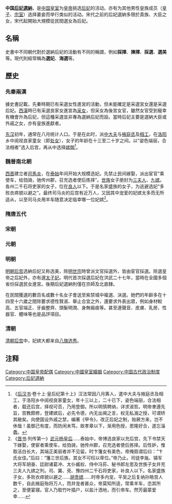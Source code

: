 '''中国[[后妃選納|后妃選納]]'''，是[[中国皇室|中国皇室]]为[[中国皇帝|皇帝]]挑选[[后妃|后妃]]的活动。亦有为其他男性皇族成员（[[皇子|皇子]]、[[宗室|宗室]]）选择妻妾而举行类似的活动。宋代之前的后妃選納多限於貴族、大臣之女，宋代起開始大規模從民間選女為后妃。

==名稱==
史書中不同朝代對於選納后妃的活動有不同的稱謂，例如'''採擇'''、'''揀擇'''、'''採選'''、'''選美'''等。現代則經常稱為'''選妃'''、'''海選'''等。

==歷史==
===先秦兩漢===
據史書記載，先秦時期已有采選女性進宮的活動，但未能確定是采選宮女還是采選后妃。[[西漢|西漢]]時已有采選良家女進宮為[[采女|采女]]，但采女為後宮女官，雖然女官受到寵幸有機會升為后妃，但這種采選並非專為選納后妃而設。當時后妃主要是選納大臣或外戚之女，亦有皇族進獻者。

[[东汉|东汉]]初年，通常在八月统计人口。于是在此时，派[[中大夫|中大夫]]与[[掖庭丞|掖庭丞]]及[[相士|相工]]，在[[洛阳|洛阳]]乡中阅视良家童女（即[[处女|处女]]），女子的年龄在十三至二十岁之间。以“姿色端丽，合法相者”选入后宫，再从中选择[[嫔御|嫔御]]<ref>《[[后汉书|后汉书]]·卷十上·皇后纪第十上》汉法常因八月筭人，遣中大夫与掖庭丞及相工，于洛阳乡中阅视良家童女，年十三以上，二十已下，姿色端丽，合法相者，载还后宫，择视可否，乃用登御。所以明慎聘纳，详求淑哲。明帝聿遵先旨，宫教颇修，登建嫔后，必先令德，内无出阃之言，权无私溺之授，可谓矫其敝矣。向使国设外戚之禁，编著《甲令》，改正后妃之制，贻厥方来，岂不休哉！虽御己有度，而防闲未笃，故孝章以下，渐用色授，恩隆好合，遂忘淄蠹。</ref>。
===魏晉南北朝===
[[西晋|西晋]]建立者[[司馬炎|司馬炎]]，在[[泰始_(西晋)|泰始]]年间开始大规模选妃。先禁止民间嫁娶，派出宦官“乘使车，给驺骑，驰传州郡，召充选者使后拣择”。[[世族|世族]]女子册封为[[三夫人|三夫人]]、[[九嫔|九嫔]]。各州二千石将吏家的女子，位在[[良人|良人]]以下。于是名家盛族的女子，为逃避选妃“多败衣瘁貌以避之”。最终司马炎的后宫有近万人，又因其中宠爱的妃嫔太多而无所适从，以至司马炎用羊车随意决定临幸哪一位妃嫔<ref>《[[晋书|晋书]]·列传第一》[[楊芷|武元杨皇后]]......泰始中，帝博选良家以充后宫，先下书禁天下嫁娶，使宦者乘使车，给驺骑，驰传州郡，召充选者使后拣择。后性妒，惟取洁白长大，其端正美丽者并不见留。时卞籓女有美色，帝掩扇谓后曰：“卞氏女佳。”后曰：“籓三世后族，其女不可枉以卑位。”帝乃止。司徒李胤、镇军大将军胡奋、廷尉诸葛冲、太仆臧权、侍中冯荪、秘书郎左思及世族子女并充三夫人九嫔之列。司、冀、兗、豫四州二千石将吏家，补良人以下。名家盛族子女，多败衣瘁貌以避之......[[胡贵嫔|胡贵嫔]]......时帝多内宠，平吴之后复纳孙皓宫人数千，自此掖庭殆将万人，而并宠者甚众，帝莫知所适，常乘羊车，恣其所之，至便宴寝。官人乃取竹叶插户，以盐汁洒地，而引帝车。然芳最蒙爱幸......</ref>。
===隋唐五代===
===宋朝===
===元朝===
===明朝===
[[明朝后宫|明朝后宫]]选納后妃又称选美，除[[明世宗|明世宗]]時曾派文官採選外，皆由宦官採選。除選皇帝之后妃外，亦有選[[太子妃|太子妃]]。明代首次採選后妃在洪武二十七年，當時在全國多個省份採選民女進宮。後期后妃選納則僅在京師及北直隸。

在民間獲選的數百名或數十名女子會送至紫禁城中複選、決選。她們的年齡多在十四至十六歲之間除要求德性賢淑、舉止合宜之外，還要求外表出眾，例如身材較高、五官端正、牙齒整齊、頭髮明潤、身無瘢痕等。甚至連聲音、皮膚、乳房、性器官、體味等也是品評項目。

===清朝===

[[清朝后宫|清朝后宫]]中，妃嫔大都来自[[八旗选秀|八旗选秀]]。

== 注释 ==
{{Reflist|2}}

[[Category:中国皇帝配偶|Category:中国皇帝配偶]]
[[Category:中國皇室婚姻|Category:中國皇室婚姻]]
[[Category:中国古代政治制度|Category:中国古代政治制度]]
[[Category:后妃選納|Category:后妃選納]]
